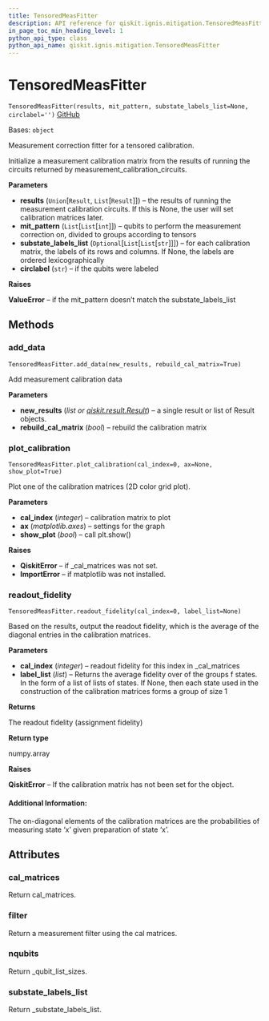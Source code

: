 ```yaml
---
title: TensoredMeasFitter
description: API reference for qiskit.ignis.mitigation.TensoredMeasFitter
in_page_toc_min_heading_level: 1
python_api_type: class
python_api_name: qiskit.ignis.mitigation.TensoredMeasFitter
---
```


# TensoredMeasFitter

<span id="qiskit.ignis.mitigation.TensoredMeasFitter" />

`TensoredMeasFitter(results, mit_pattern, substate_labels_list=None, circlabel='')` [GitHub](https://github.com/qiskit-community/qiskit-ignis/tree/stable/0.6/qiskit/ignis/mitigation/measurement/fitters.py "view source code")

Bases: `object`

Measurement correction fitter for a tensored calibration.

Initialize a measurement calibration matrix from the results of running the circuits returned by measurement\_calibration\_circuits.

**Parameters**

*   **results** (`Union`\[`Result`, `List`\[`Result`]]) – the results of running the measurement calibration circuits. If this is None, the user will set calibration matrices later.
*   **mit\_pattern** (`List`\[`List`\[`int`]]) – qubits to perform the measurement correction on, divided to groups according to tensors
*   **substate\_labels\_list** (`Optional`\[`List`\[`List`\[`str`]]]) – for each calibration matrix, the labels of its rows and columns. If None, the labels are ordered lexicographically
*   **circlabel** (`str`) – if the qubits were labeled

**Raises**

**ValueError** – if the mit\_pattern doesn’t match the substate\_labels\_list

## Methods

### add\_data

<span id="qiskit.ignis.mitigation.TensoredMeasFitter.add_data" />

`TensoredMeasFitter.add_data(new_results, rebuild_cal_matrix=True)`

Add measurement calibration data

**Parameters**

*   **new\_results** (*list or* [*qiskit.result.Result*](qiskit.result.Result "qiskit.result.Result")) – a single result or list of Result objects.
*   **rebuild\_cal\_matrix** (*bool*) – rebuild the calibration matrix

### plot\_calibration

<span id="qiskit.ignis.mitigation.TensoredMeasFitter.plot_calibration" />

`TensoredMeasFitter.plot_calibration(cal_index=0, ax=None, show_plot=True)`

Plot one of the calibration matrices (2D color grid plot).

**Parameters**

*   **cal\_index** (*integer*) – calibration matrix to plot
*   **ax** (*matplotlib.axes*) – settings for the graph
*   **show\_plot** (*bool*) – call plt.show()

**Raises**

*   **QiskitError** – if \_cal\_matrices was not set.
*   **ImportError** – if matplotlib was not installed.

### readout\_fidelity

<span id="qiskit.ignis.mitigation.TensoredMeasFitter.readout_fidelity" />

`TensoredMeasFitter.readout_fidelity(cal_index=0, label_list=None)`

Based on the results, output the readout fidelity, which is the average of the diagonal entries in the calibration matrices.

**Parameters**

*   **cal\_index** (*integer*) – readout fidelity for this index in \_cal\_matrices
*   **label\_list** (*list*) – Returns the average fidelity over of the groups f states. In the form of a list of lists of states. If None, then each state used in the construction of the calibration matrices forms a group of size 1

**Returns**

The readout fidelity (assignment fidelity)

**Return type**

numpy.array

**Raises**

**QiskitError** – If the calibration matrix has not been set for the object.

#### Additional Information:

The on-diagonal elements of the calibration matrices are the probabilities of measuring state ‘x’ given preparation of state ‘x’.

## Attributes

<span id="qiskit.ignis.mitigation.TensoredMeasFitter.cal_matrices" />

### cal\_matrices

Return cal\_matrices.

<span id="qiskit.ignis.mitigation.TensoredMeasFitter.filter" />

### filter

Return a measurement filter using the cal matrices.

<span id="qiskit.ignis.mitigation.TensoredMeasFitter.nqubits" />

### nqubits

Return \_qubit\_list\_sizes.

<span id="qiskit.ignis.mitigation.TensoredMeasFitter.substate_labels_list" />

### substate\_labels\_list

Return \_substate\_labels\_list.

